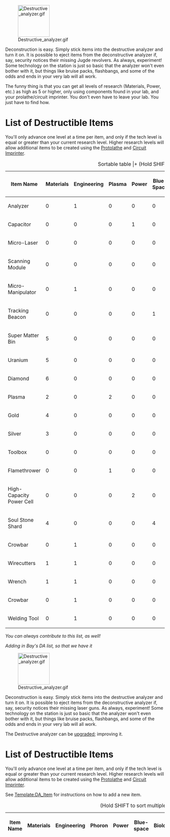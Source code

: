 

[[File:Destructive analyzer.gif|100px]]

Deconstruction is easy. Simply stick items into the destructive analyzer and turn it on. It is possible to eject items from the deconstructive analyzer if, say, security notices their missing Jugde revolvers. As always, experiment! Some technology on the station is just so basic that the analyzer won't even bother with it, but things like bruise packs, flashbangs, and some of the odds and ends in your very lab will all work.

The funny thing is that you can get all levels of research (Materials, Power, etc.) as high as 5 or higher, only using components found in your lab, and your prolathe/circuit imprinter. You don't even have to leave your lab. You just have to find how.


= List of Destructible Items =
You'll only advance one level at a time per item, and only if the tech level is equal or greater than your current research level. Higher research levels will allow additional items to be created using the [[Protolathe]] and [[Circuit Imprinter]].

{| class="wikitable sortable" border="1" style="margin: 1em auto 1em auto"
|+ Sortable table
|+ (Hold SHIFT to sort multiple rows)
|-
! scope="col" | Item Name
! scope="col" | Materials
! scope="col" | Engineering
! scope="col" | Plasma
! scope="col" | Power
! scope="col" | Blue-Space
! scope="col" | Biological
! scope="col" | Combat
! scope="col" | Electromagnetic
! scope="col" | Data Theory
! scope="col" | Illegal
|-
| Analyzer || 0 || 1 || 0 || 0 || 0 || 0 || 0 || 1 || 0 || 0
|-
| Capacitor || 0 || 0 || 0 || 1 || 0 || 0 || 0 || 0 || 0 || 0
|-
| Micro-Laser || 0 || 0 || 0 || 0 || 0 || 0 || 0 || 1 || 0 || 0
|-
| Scanning Module || 0 || 0 || 0 || 0 || 0 || 0 || 0 || 1 || 0 || 0
|-
| Micro-Manipulator || 0 || 1 || 0 || 0 || 0 || 0 || 0 || 0 || 1 || 0
|-
| Tracking Beacon || 0 || 0 || 0 || 0 || 1 || 0 || 0 || 0 || 0 || 0
|-
| Super Matter Bin || 5 || 0 || 0 || 0 || 0 || 0 || 0 || 0 || 0 || 0
|-
| Uranium || 5 || 0 || 0 || 0 || 0 || 0 || 0 || 0 || 0 || 0
|-
| Diamond || 6 || 0 || 0 || 0 || 0 || 0 || 0 || 0 || 0 || 0
|-
| Plasma || 2 || 0 || 2 || 0 || 0 || 0 || 0 || 0 || 0 || 0
|-
| Gold || 4 || 0 || 0 || 0 || 0 || 0 || 0 || 0 || 0 || 0
|-
| Silver || 3 || 0 || 0 || 0 || 0 || 0 || 0 || 0 || 0 || 0
|-
| Toolbox || 0 || 0 || 0 || 0 || 0 || 0 || 1 || 0 || 0 || 0
|-
| Flamethrower || 0 || 0 || 1 || 0 || 0 || 0 || 1 || 0 || 0 || 0
|-
| High-Capacity Power Cell || 0 || 0 || 0 || 2 || 0 || 0 || 0 || 0 || 0 || 0
|-
| Soul Stone Shard || 4 || 0 || 0 || 0 || 4 || 0 || 0 || 0 || 0 || 0
|-
| Crowbar || 0 || 1 || 0 || 0 || 0 || 0 || 0 || 0 || 0 || 0
|-
| Wirecutters || 1 || 1 || 0 || 0 || 0 || 0 || 0 || 0 || 0 || 0
|-
| Wrench || 1 || 1 || 0 || 0 || 0 || 0 || 0 || 0 || 0 || 0
|-
| Crowbar || 0 || 1 || 0 || 0 || 0 || 0 || 0 || 0 || 0 || 0
|-
| Welding Tool || 0 || 1 || 0 || 0 || 0 || 0 || 0 || 0 || 0 || 0
|}

''You can always contribute to this list, as well!''

''Adding in Bay's DA list, so that we have it''

{{toc_right}}

[[File:Destructive analyzer.gif|100px]]

Deconstruction is easy. Simply stick items into the destructive analyzer and turn it on. It is possible to eject items from the deconstructive analyzer if, say, security notices their missing laser guns. As always, experiment! Some technology on the station is just so basic that the analyzer won't even bother with it, but things like bruise packs, flashbangs, and some of the odds and ends in your very lab will all work.

The Destructive analyzer can be [[Research_Director#Upgrading_the_station|upgraded]]; improving it.

= List of Destructible Items =
You'll only advance one level at a time per item, and only if the tech level is equal or greater than your current research level. Higher research levels will allow additional items to be created using the [[Protolathe]] and [[Circuit Imprinter]].

See [[Template:DA_Item]] for instructions on how to add a new item.
{| class="wikitable sortable" border="1" style="margin: 1em auto 1em auto"
|+ (Hold SHIFT to sort multiple rows)
! Item Name !! Materials !! Engineering !! Phoron !! Power !! Blue-space !! Biological !! Combat !! Electro-magnetic !! Data Theory !! Illegal
{{DA Item | name=Soul Stone Shard| m=4 | e=0 | pl=0 | pow=0 | bs=4 | bio=0 | c=0 | em=0 | dt=0 | i=0}}
{{DA Item | name=Analyzer| m=0 | e=1 | pl=0 | pow=0 | bs=0 | bio=0 | c=0 | em=1 | dt=0 | i=0}}
{{DA Item | name='Antimov' core AI module | m=0 | e=0 | pl=0 | pow=0 | bs=0 | bio=0 | c=0 | em=0 | dt=4 | i=0}}
{{DA Item | name='Asimov' Core AI Module | m=4 | e=0 | pl=0 | pow=0 | bs=0 | bio=0 | c=0 | em=0 | dt=3 | i=0}}
{{DA Item | name='Corporate' Core AI Module | m=4 | e=0 | pl=0 | pow=0 | bs=0 | bio=0 | c=0 | em=0 | dt=3 | i=0}}
{{DA Item | name= 'Drone' core AI module| m=4 | e=0 | pl=0 | pow=0 | bs=0 | bio=0 | c=0 | em=0 | dt=3 | i=0}}
{{DA Item | name='Freeform' AI Module | m=4 | e=0 | pl=0 | pow=0 | bs=0 | bio=0 | c=0 | em=0 | dt=4 | i=0}}
{{DA Item | name='Freeform' Core AI Module| m=6 | e=0 | pl=0 | pow=0 | bs=0 | bio=0 | c=0 | em=0 | dt=3 | i=0}}
{{DA Item | name='NT Default' Core AI Module | m=4 | e=0 | pl=0 | pow=0 | bs=0 | bio=0 | c=0 | em=0 | dt=3 | i=0}}
{{DA Item | name='OneHuman' AI module| m=6 | e=0 | pl=0 | pow=0 | bs=0 | bio=0 | c=0 | em=0 | dt=3 | i=0}}
{{DA Item | name='OxygenIsToxicToHumans' AI Module | m=4 | e=0 | pl=0 | pow=0 | bs=0 | bio=2 | c=0 | em=0 | dt=3 | i=0}}
{{DA Item | name='P.A.L.A.D.I.N' core AI module | m=6 | e=0 | pl=0 | pow=0 | bs=0 | bio=0 | c=0 | em=0 | dt=3 | i=0}}
{{DA Item | name='Purge' AI module | m=6 | e=0 | pl=0 | pow=0 | bs=0 | bio=0 | c=0 | em=0 | dt=3 | i=0}}
{{DA Item | name='ProtectStation' AI Module | m=4 | e=0 | pl=0 | pow=0 | bs=0 | bio=0 | c=0 | em=0 | dt=3 | i=0}}
{{DA Item | name='PrototypeEngineOffline' AI Module | m=4 | e=0 | pl=0 | pow=0 | bs=0 | bio=0 | c=0 | em=0 | dt=3 | i=0}}
{{DA Item | name='Quarantine' AI Module | m=4 | e=0 | pl=0 | pow=0 | bs=0 | bio=2 | c=0 | em=0 | dt=3 | i=0}}
{{DA Item | name='Reset' AI Module | m=4 | e=0 | pl=0 | pow=0 | bs=0 | bio=0 | c=0 | em=0 | dt=3 | i=0}}
{{DA Item | name='Robocop' core AI module | m=0 | e=0 | pl=0 | pow=0 | bs=0 | bio=0 | c=0 | em=0 | dt=4 | i=0}}
{{DA Item | name='Safeguard' AI Module | m=4 | e=0 | pl=0 | pow=0 | bs=0 | bio=0 | c=0 | em=0 | dt=3 | i=0}}
{{DA Item | name='TeleporterOffline' AI Module | m=4 | e=0 | pl=0 | pow=0 | bs=0 | bio=0 | c=0 | em=0 | dt=3 | i=0}}
{{DA Item | name='T.Y.R.A.N.T.' core AI module | m=6 | e=0 | pl=0 | pow=0 | bs=0 | bio=0 | c=0 | em=0 | dt=3 | i=2}}
{{DA Item | name=Advanced Capacitor | m=0 | e=0 | pl=0 | pow=3 | bs=0 | bio=0 | c=0 | em=0 | dt=0 | i=0}}
{{DA Item | name=Advanced Energy Gun | m=5 | e=0 | pl=0 | pow=3 | bs=0 | bio=0 | c=3 | em=0 | dt=0 | i=0}}
{{DA Item | name=Advanced Laser Scalpel| m=1 | e=0 | pl=0 | pow=0 | bs=0 | bio=1 | c=0 | em=0 | dt=0 | i=0}}
{{DA Item | name=Advanced Matter Bin | m=3 | e=0 | pl=0 | pow=0 | bs=0 | bio=0 | c=0 | em=0 | dt=0 | i=0}}
{{DA Item | name=Advanced Scanning Module | m=0 | e=0 | pl=0 | pow=0 | bs=0 | bio=0 | c=0 | em=3 | dt=0 | i=0}}
{{DA Item | name=Advanced burn kit | m=0 | e=0 | pl=0 | pow=0 | bs=0 | bio=1 | c=0 | em=0 | dt=0 | i=0}}
{{DA Item | name=Advanced Mining Drill | m=2 | e=2 | pl=0 | pow=3 | bs=0 | bio=0 | c=0 | em=0 | dt=0 | i=0}}
{{DA Item | name=Advanced trauma kit| m=0 | e=0 | pl=0 | pow=0 | bs=0 | bio=1 | c=0 | em=0 | dt=0 | i=0}}
{{DA Item | name=Agent ID card | m=0 | e=0 | pl=0 | pow=0 | bs=0 | bio=0 | c=0 | em=0 | dt=0 | i=3}}
{{DA Item | name=Ammunition Box (9mm) | m=0 | e=0 | pl=0 | pow=0 | bs=0 | bio=0 | c=2 | em=0 | dt=0 | i=0}}
{{DA Item | name=Ammunition Box (.45) | m=0 | e=0 | pl=0 | pow=0 | bs=0 | bio=0 | c=0 | em=0 | dt=0 | i=0}}
{{DA Item | name=Analyzer | m=0 | e=1 | pl=0 | pow=0 | bs=0 | bio=0 | c=0 | em=1 | dt=0 | i=0}}
{{DA Item | name=Ansible Crystal | m=4 | e=0 | pl=0 | pow=0 | bs=2 | bio=0 | c=0 | em=4 | dt=0 | i=0}}
{{DA Item | name=Armor (Chameleon Suit) | m=0 | e=0 | pl=0 | pow=0 | bs=0 | bio=0 | c=0 | em=0 | dt=0 | i=3}}
{{DA Item | name=Armor Booster Module (Close Combat Weaponry) (Exosuit-mounted) | m=3 | e=0 | pl=0 | pow=0 | bs=0 | bio=0 | c=0 | em=0 | dt=0 | i=0}}
{{DA Item | name=Armor Booster Module (Ranged Weaponry) (Exosuit-mounted) | m=4 | e=0 | pl=0 | pow=0 | bs=0 | bio=0 | c=0 | em=0 | dt=0 | i=0}}
{{DA Item | name=Autopsy scanner | m=1 | e=0 | pl=0 | pow=0 | bs=0 | bio=1 | c=0 | em=0 | dt=0 | i=0}}
{{DA Item | name=Axe | m=0 | e=0 | pl=0 | pow=0 | bs=0 | bio=0 | c=3 | em=0 | dt=0 | i=0}}
{{DA Item | name=Backpack (Chameleon Backpack) | m=0 | e=0 | pl=0 | pow=0 | bs=0 | bio=0 | c=0 | em=0 | dt=0 | i=3}}
{{DA Item | name=Bag of holding | m=0 | e=0 | pl=0 | pow=0 | bs=4 | bio=0 | c=0 | em=0 | dt=0 | i=0}}
{{DA Item | name=Binary Encryption Key| m=0 | e=0 | pl=0 | pow=0 | bs=0 | bio=0 | c=0 | em=0 | dt=0 | i=3}}
{{DA Item | name=Biological demolecularisor | m=4 | e=0 | pl=0 | pow=3 | bs=0 | bio=0 | c=5 | em=0 | dt=0 | i=0}}
{{DA Item | name=Black gloves (Chameleon Gloves) | m=0 | e=0 | pl=0 | pow=0 | bs=0 | bio=0 | c=0 | em=0 | dt=0 | i=3}}
{{DA Item | name=Black Jumpsuit (Chameleon Jumpsuit) | m=0 | e=0 | pl=0 | pow=0 | bs=0 | bio=0 | c=0 | em=0 | dt=0 | i=3}}
{{DA Item | name=Black shoes (Chameleon Shoes)| m=0 | e=0 | pl=0 | pow=0 | bs=3 | bio=0 | c=0 | em=0 | dt=0 | i=3}}
{{DA Item | name=Blue-space tomato | m=0 | e=0 | pl=0 | pow=0 | bs=0 | bio=0 | c=0 | em=0 | dt=0 | i=0}}
{{DA Item | name=Brain | m=0 | e=0 | pl=0 | pow=0 | bs=0 | bio=3 | c=0 | em=0 | dt=0 | i=0}}
{{DA Item | name=Broken cryptographic sequencer | m=0 | e=0 | pl=0 | pow=0 | bs=0 | bio=0 | c=0 | em=2 | dt=0 | i=2}}
{{DA Item | name=Brown shoes (No-Slip Syndie Shoes) | m=0 | e=0 | pl=0 | pow=0 | bs=0 | bio=0 | c=0 | em=0 | dt=0 | i=3}}
{{DA Item | name=Bruise pack | m=0 | e=0 | pl=0 | pow=0 | bs=0 | bio=1 | c=0 | em=0 | dt=0 | i=0}}
{{DA Item | name=Butcher's Cleaver | m=1 | e=0 | pl=0 | pow=0 | bs=0 | bio=0 | c=0 | em=0 | dt=0 | i=0}}
{{DA Item | name=C-20r SMG | m=2 | e=0 | pl=0 | pow=0 | bs=0 | bio=0 | c=2 | em=0 | dt=0 | i=0}}
{{DA Item | name=Camera | m=0 | e=0 | pl=0 | pow=0 | bs=0 | bio=0 | c=0 | em=1 | dt=0 | i=0}}
{{DA Item | name=Capacitor | m=0 | e=0 | pl=0 | pow=1 | bs=0 | bio=0 | c=0 | em=0 | dt=0 | i=0}}
{{DA Item | name=Carbonaceous rock | m=1 | e=0 | pl=0 | pow=0 | bs=0 | bio=0 | c=0 | em=0 | dt=0 | i=0}}
{{DA Item | name=Cardboard | m=1 | e=0 | pl=0 | pow=0 | bs=0 | bio=0 | c=0 | em=0 | dt=0 | i=0}}
{{DA Item | name=Carp delivery grenade | m=3 | e=0 | pl=0 | pow=0 | bs=0 | bio=0 | c=0 | em=4 | dt=0 | i=4}}
{{DA Item | name=Cautery | m=1 | e=0 | pl=0 | pow=0 | bs=0 | bio=1 | c=0 | em=4 | dt=0 | i=0}}
{{DA Item | name=CH-LC 'Solaris' Laser Cannon (Exosuit Mounted)| m=3 | e=0 | pl=0 | pow=0 | bs=0 | bio=0 | c=3 | em=0 | dt=0 | i=0}}
{{DA Item | name=Chain of command | m=0 | e=0 | pl=0 | pow=0 | bs=0 | bio=0 | c=4 | em=0 | dt=0 | i=0}}
{{DA Item | name=Chameleon-projector | m=0 | e=0 | pl=0 | pow=0 | bs=0 | bio=0 | c=0 | em=4 | dt=0 | i=4}}
{{DA Item | name=Charged slime core | m=0 | e=0 | pl=0 | pow=2 | bs=0 | bio=4 | c=0 | em=0 | dt=0 | i=0}}
{{DA Item | name=Chem sprayer | m=3 | e=3 | pl=0 | pow=0 | bs=0 | bio=0 | c=3 | em=0 | dt=0 | i=0}}
{{DA Item | name=Circuit board (AI core) | m=0 | e=0 | pl=0 | pow=0 | bs=0 | bio=2 | c=0 | em=0 | dt=4 | i=0}}
{{DA Item | name=Circuit board (AI integrity Restorer) | m=0 | e=0 | pl=0 | pow=0 | bs=0 | bio=2 | c=0 | em=0 | dt=3 | i=0}}
{{DA Item | name=Circuit board (AI Upload) | m=0 | e=0 | pl=0 | pow=0 | bs=0 | bio=0 | c=0 | em=0 | dt=4 | i=0}}
{{DA Item | name=Circuit board (Arcade) | m=0 | e=0 | pl=0 | pow=0 | bs=0 | bio=0 | c=0 | em=0 | dt=1 | i=0}}
{{DA Item | name=Circuit board (Area Air Control) | m=0 | e=0 | pl=0 | pow=0 | bs=0 | bio=0 | c=0 | em=0 | dt=2 | i=0}}
{{DA Item | name=Circuit board (Atmospheric Alarm) | m=0 | e=2 | pl=0 | pow=0 | bs=0 | bio=0 | c=0 | em=0 | dt=2 | i=0}}
{{DA Item | name=Circuit board (Atmospherics Alert Console)| m=0 | e=0 | pl=0 | pow=0 | bs=0 | bio=0 | c=0 | em=0 | dt=2 | i=0}}
{{DA Item | name=Circuit board (Atmospherics Monitoring Console)| m=0 | e=0 | pl=0 | pow=0 | bs=0 | bio=0 | c=0 | em=0 | dt=2 | i=0}}
{{DA Item | name=Circuit board (Autolathe) | m=0 | e=2 | pl=0 | pow=0 | bs=0 | bio=0 | c=0 | em=0 | dt=2 | i=0}}
{{DA Item | name=Circuit Board(Cell rack PSU) | m=0 | e=2 | pl=0 | pow=3 | bs=0 | bio=0 | c=0 | em=0 | dt=0 | i=0}}
{{DA Item | name=Circuit board (BioGenerator )| m=0 | e=0 | pl=0 | pow=0 | bs=0 | bio=0 | c=0 | em=0 | dt=2 | i=0}}
{{DA Item | name=Circuit Board (Bubble shield generator) | m=0 | e=0 | pl=3 | pow=0 | bs=4 | bio=0 | c=0 | em=0 | dt=0 | i=0}}
{{DA Item | name=Circuit Board (Bus Mainframe) | m=0 | e=4 | pl=0 | pow=0 | bs=0 | bio=0 | c=0 | em=0 | dt=4 | i=0}}
{{DA Item | name=Circuit board (Security Camera Monitor) | m=0 | e=0 | pl=0 | pow=0 | bs=0 | bio=0 | c=0 | em=0 | dt=2 | i=0}}
{{DA Item | name=Circuit board (Secure Airlock Electronics)| m=0 | e=0 | pl=0 | pow=0 | bs=0 | bio=0 | c=0 | em=0 | dt=2 | i=0}}
{{DA Item | name=Circuit board (Circuit Imprinter) | m=0 | e=2 | pl=0 | pow=0 | bs=0 | bio=0 | c=0 | em=0 | dt=2 | i=0}}
{{DA Item | name=Circuit board (Clone Pod) | m=0 | e=0 | pl=0 | pow=0 | bs=0 | bio=3 | c=0 | em=0 | dt=3 | i=0}}
{{DA Item | name=Circuit board (Cloning Scanner) | m=0 | e=0 | pl=0 | pow=0 | bs=0 | bio=2 | c=0 | em=0 | dt=2 | i=0}}
{{DA Item | name=Circuit board (Cloning Control Console) | m=0 | e=0 | pl=0 | pow=0 | bs=0 | bio=3 | c=0 | em=0 | dt=3 | i=0}}
{{DA Item | name=Circuit board (Command And Communications Console) | m=0 | e=0 | pl=0 | pow=0 | bs=0 | bio=0 | c=0 | em=2 | dt=2 | i=0}}
{{DA Item | name=Circuit board (Crew monitoring computer) | m=0 | e=0 | pl=0 | pow=0 | bs=0 | bio=2 | c=0 | em=2 | dt=3 | i=0}}
{{DA Item | name=Circuit Board (Cryogenic Oversight Console) | m=0 | e=0 | pl=0 | pow=0 | bs=0 | bio=0 | c=0 | em=0 | dt=3 | i=0}}
{{DA Item | name=Circuit board (Cyborg Recharge Station)| m=0 | e=3 | pl=0 | pow=0 | bs=0 | bio=0 | c=0 | em=0 | dt=3 | i=0}}
{{DA Item | name=Circuit board (Cyborg Upload) | m=0 | e=0 | pl=0 | pow=0 | bs=0 | bio=0 | c=0 | em=0 | dt=4 | i=0}}
{{DA Item | name=Circuit board (Destructive Analyzer) | m=0 | e=2 | pl=0 | pow=0 | bs=0 | bio=0 | c=0 | em=2 | dt=2 | i=0}}
{{DA Item | name=Circuit board (Disposal) | m=0 | e=2 | pl=0 | pow=0 | bs=0 | bio=0 | c=0 | em=0 | dt=0 | i=0}}
{{DA Item | name=Circuit board (DNA Machine) | m=0 | e=0 | pl=0 | pow=0 | bs=0 | bio=2 | c=0 | em=0 | dt=2 | i=0}}
{{DA Item | name=Circuit board (Drone Control Console) | m=0 | e=0 | pl=0 | pow=0 | bs=0 | bio=0 | c=0 | em=0 | dt=3 | i=0}}
{{DA Item | name=Circuit board (Durand Central Control)| m=0 | e=0 | pl=0 | pow=0 | bs=0 | bio=0 | c=0 | em=0 | dt=4 | i=0}}
{{DA Item | name=Circuit board (Durand Peripherals Control)| m=0 | e=0 | pl=0 | pow=0 | bs=0 | bio=0 | c=0 | em=0 | dt=4 | i=0}}
{{DA Item | name=Circuit board (Durand Weapon Control and Targeting module) | m=0 | e=0 | pl=0 | pow=0 | bs=0 | bio=0 | c=4 | em=0 | dt=4 | i=0}}
{{DA Item | name=Circuit board (Employment Records Console)| m=0 | e=0 | pl=0 | pow=0 | bs=0 | bio=0 | c=0 | em=0 | dt=2 | i=0}}
{{DA Item | name=Circuit board (Engineering shuttle) | m=0 | e=0 | pl=0 | pow=0 | bs=0 | bio=0 | c=0 | em=0 | dt=2 | i=0}}
{{DA Item | name=Circuit board (Exosuit Control Console )| m=0 | e=0 | pl=0 | pow=0 | bs=0 | bio=0 | c=0 | em=0 | dt=2 | i=0}}
{{DA Item | name=Circuit board (Exosuit Fabricator) | m=0 | e=3 | pl=0 | pow=0 | bs=0 | bio=0 | c=0 | em=0 | dt=3 | i=0}}
{{DA Item | name=Circuit Board (Fauna Reconstitution Console) | m=6 | e=0 | pl=0 | pow=0 | bs=0 | bio=4 | c=0 | em=0 | dt=2 | i=0}}
{{DA Item | name=Circuit board (Fire Alarm) | m=0 | e=2 | pl=0 | pow=0 | bs=0 | bio=0 | c=0 | em=0 | dt=0 | i=0}}
{{DA Item | name=Circuit board (Flora Reconstitution Console) | m=6 | e=0 | pl=0 | pow=0 | bs=0 | bio=4 | c=0 | em=0 | dt=2 | i=0}}
{{DA Item | name=Circuit Board (Gas Cooling System) | m=0 | e=2 | pl=0 | pow=0 | bs=0 | bio=0 | c=0 | em=2 | dt=0 | i=0}}
{{DA Item | name=Circuit Board (Gas Heating System) | m=0 | e=1 | pl=0 | pow=2 | bs=0 | bio=0 | c=0 | em=0 | dt=0 | i=0}}
{{DA Item | name=Circuit board (Gygax Central Control)| m=0 | e=0 | pl=0 | pow=0 | bs=0 | bio=0 | c=0 | em=0 | dt=4 | i=0}}
{{DA Item | name=Circuit board (Gygax Peripherals control)| m=0 | e=0 | pl=0 | pow=0 | bs=0 | bio=0 | c=0 | em=0 | dt=4 | i=0}}
{{DA Item | name=Circuit board (Gygax Weapon Control and Targeting module) | m=0 | e=0 | pl=0 | pow=0 | bs=0 | bio=0 | c=4 | em=0 | dt=4 | i=0}}
{{DA Item | name=Circuit board (Holodeck Control) | m=0 | e=0 | pl=0 | pow=0 | bs=0 | bio=0 | c=0 | em=0 | dt=4 | i=0}}
{{DA Item | name=Circuit board (H.O.N.K central control )| m=0 | e=0 | pl=0 | pow=0 | bs=0 | bio=0 | c=0 | em=0 | dt=4 | i=0}}
{{DA Item | name=Circuit board (H.O.N.K peripherals control )| m=0 | e=0 | pl=0 | pow=0 | bs=0 | bio=0 | c=0 | em=0 | dt=4 | i=0}}
{{DA Item | name=Circuit Board (Hub Mainframe) | m=0 | e=4 | pl=0 | pow=0 | bs=0 | bio=0 | c=0 | em=0 | dt=4 | i=0}}
{{DA Item | name=Circuit board (Hull shield generator) | m=0 | e=0 | pl=3 | pow=0 | bs=4 | bio=0 | c=0 | em=0 | dt=0 | i=0}}
{{DA Item | name=Circuit board (ID Card Modification Console| m=0 | e=0 | pl=0 | pow=0 | bs=0 | bio=0 | c=0 | em=0 | dt=2 | i=0}}
{{DA Item | name=Circuit board (Light Switch) | m=0 | e=2 | pl=0 | pow=0 | bs=0 | bio=0 | c=0 | em=0 | dt=0 | i=0}}
{{DA Item | name=Circuit board (Mech Bay Power Control Console) | m=0 | e=0 | pl=0 | pow=3 | bs=0 | bio=0 | c=0 | em=0 | dt=2 | i=0}}
{{DA Item | name=Circuit board (Medical Records Console)| m=0 | e=0 | pl=0 | pow=0 | bs=0 | bio=0 | c=0 | em=0 | dt=2 | i=0}}
{{DA Item | name=Circuit board (Messaging Monitor Console) | m=0 | e=0 | pl=0 | pow=0 | bs=0 | bio=0 | c=0 | em=0 | dt=3 | i=0}}
{{DA Item | name=Circuit board (Mining shuttle) | m=0 | e=0 | pl=0 | pow=0 | bs=0 | bio=0 | c=0 | em=0 | dt=2 | i=0}}
{{DA Item | name=Circuit board (Odysseus Central Control)| m=0 | e=0 | pl=0 | pow=0 | bs=0 | bio=0 | c=0 | em=0 | dt=3 | i=0}}
{{DA Item | name=Circuit board (Odysseus Peripherals Control)| m=0 | e=0 | pl=0 | pow=0 | bs=0 | bio=0 | c=0 | em=0 | dt=3 | i=0}}
{{DA Item | name=Circuit Board (MRSPACMAN-type Generator) | m=0 | e=5 | pl=0 | pow=5 | bs=0 | bio=0 | c=0 | em=0 | dt=3 | i=0}}
{{DA Item | name=Circuit board (Patient Monitoring Computer) | m=0 | e=0 | pl=0 | pow=0 | bs=0 | bio=2 | c=0 | em=0 | dt=2 | i=0}}
{{DA Item | name=Circuit Board (PACMAN-type Generator) | m=0 | e=3 | pl=3 | pow=3 | bs=0 | bio=0 | c=0 | em=0 | dt=3 | i=0}}
{{DA Item | name=Circuit Board (PACMANII-type Generator) | m=0 | e=3 | pl=3 | pow=4 | bs=0 | bio=0 | c=0 | em=0 | dt=3 | i=0}}
{{DA Item | name=Circuit board (PanD.E.M.I.C. 2200) | m=0 | e=0 | pl=0 | pow=0 | bs=0 | bio=2 | c=0 | em=0 | dt=2 | i=0}}
{{DA Item | name=Circuit board (Power Monitoring Console)| m=0 | e=0 | pl=0 | pow=0 | bs=0 | bio=0 | c=0 | em=0 | dt=2 | i=0}}
{{DA Item | name=Circuit board (Prison Shuttle) | m=0 | e=0 | pl=0 | pow=0 | bs=0 | bio=0 | c=0 | em=0 | dt=3 | i=0}}
{{DA Item | name=Circuit board (Prisoner Management Console )| m=0 | e=0 | pl=0 | pow=0 | bs=0 | bio=0 | c=0 | em=0 | dt=2 | i=0}}
{{DA Item | name=Circuit Board (Processor Unit) | m=0 | e=4 | pl=0 | pow=0 | bs=0 | bio=0 | c=0 | em=0 | dt=4 | i=0}}
{{DA Item | name=Circuit board (Protolathe) | m=0 | e=2 | pl=0 | pow=0 | bs=0 | bio=0 | c=0 | em=0 | dt=2 | i=0}}
{{DA Item | name=Circuit board (R&D Control Console)| m=0 | e=0 | pl=0 | pow=0 | bs=0 | bio=0 | c=0 | em=0 | dt=2 | i=0}}
{{DA Item | name=Circuit Board (R&D Server) | m=0 | e=0 | pl=0 | pow=0 | bs=0 | bio=0 | c=0 | em=0 | dt=3 | i=0}}
{{DA Item | name=Circuit board (R&D server Control Console)| m=0 | e=0 | pl=0 | pow=0 | bs=0 | bio=0 | c=0 | em=0 | dt=2 | i=0}}
{{DA Item | name=Circuit board (RCON Remote  Control Console)| m=0 | e=3 | pl=0 | pow=0 | bs=0 | bio=0 | c=0 | em=0 | dt=4 | i=0}}
{{DA Item | name=Circuit Board (Relay Mainframe) | m=0 | e=4 | pl=0 | pow=0 | bs=3 | bio=0 | c=0 | em=0 | dt=3 | i=0}}
{{DA Item | name=Circuit board (Research Shuttle) | m=0 | e=0 | pl=0 | pow=0 | bs=0 | bio=0 | c=0 | em=0 | dt=2 | i=0}}
{{DA Item | name=Circuit board (Ripley Central Control )| m=0 | e=0 | pl=0 | pow=0 | bs=0 | bio=0 | c=0 | em=0 | dt=3 | i=0}}
{{DA Item | name=Circuit board (Ripley Peripherals )| m=0 | e=0 | pl=0 | pow=0 | bs=0 | bio=0 | c=0 | em=0 | dt=3 | i=0}}
{{DA Item | name=Circuit board (Robotics Control Console) | m=0 | e=0 | pl=0 | pow=0 | bs=0 | bio=0 | c=0 | em=0 | dt=3 | i=0}}
{{DA Item | name=Circuit board (RUST core controller) | m=0 | e=4 | pl=0 | pow=0 | bs=0 | bio=0 | c=0 | em=0 | dt=4 | i=0}}
{{DA Item | name=Circuit board (RUST fuel controller) | m=0 | e=4 | pl=0 | pow=0 | bs=0 | bio=0 | c=0 | em=0 | dt=4 | i=0}}
{{DA Item | name=Circuit board (Security Records Console)| m=0 | e=0 | pl=0 | pow=0 | bs=0 | bio=0 | c=0 | em=0 | dt=2 | i=0}}
{{DA Item | name=Circuit board (Shield capacitor) | m=0 | e=0 | pl=0 | pow=0 | bs=0 | bio=0 | c=0 | em=0 | dt=0 | i=0}}
{{DA Item | name=Circuit Board (SMES Cell) | m=0 | e=4 | pl=0 | pow=6 | bs=0 | bio=0 | c=0 | em=0 | dt=0 | i=0}}
{{DA Item | name=Circuit board (Solar Control) | m=0 | e=0 | pl=0 | pow=2 | bs=0 | bio=0 | c=0 | em=0 | dt=2 | i=0}}
{{DA Item | name=Circuit board (Status Display) | m=0 | e=2 | pl=0 | pow=0 | bs=0 | bio=0 | c=0 | em=0 | dt=2 | i=0}}
{{DA Item | name=Circuit Board (Subspace Broadcaster) | m=0 | e=4 | pl=0 | pow=0 | bs=2 | bio=0 | c=0 | em=0 | dt=4 | i=0}}
{{DA Item | name=Circuit Board (Subspace Receiver) | m=0 | e=3 | pl=0 | pow=0 | bs=2 | bio=0 | c=0 | em=0 | dt=4 | i=0}}
{{DA Item | name=Circuit Board (SUPERPACMAN-type Generator) | m=0 | e=4 | pl=0 | pow=4 | bs=0 | bio=0 | c=0 | em=0 | dt=3 | i=0}}
{{DA Item | name=Circuit board (Supply ordering console) | m=0 | e=0 | pl=0 | pow=0 | bs=0 | bio=0 | c=0 | em=0 | dt=2 | i=0}}
{{DA Item | name=Circuit board (Supply Controlconsole) | m=0 | e=0 | pl=0 | pow=0 | bs=0 | bio=0 | c=0 | em=0 | dt=3 | i=0}}
{{DA Item | name=Circuit board (Telecommunications Monitor Console) | m=0 | e=0 | pl=0 | pow=0 | bs=0 | bio=0 | c=0 | em=0 | dt=3 | i=0}}
{{DA Item | name=Circuit Board (Telecommunications Server Mainframe) | m=0 | e=4 | pl=0 | pow=0 | bs=0 | bio=0 | c=0 | em=0 | dt=4 | i=0}}
{{DA Item | name=Circuit board (Telecommunications Server Monitoring Console) | m=0 | e=0 | pl=0 | pow=0 | bs=0 | bio=0 | c=0 | em=0 | dt=3 | i=0}}
{{DA Item | name=Circuit board (Telecommunications Traffic Control) | m=0 | e=0 | pl=0 | pow=0 | bs=0 | bio=0 | c=0 | em=0 | dt=3 | i=0}}
{{DA Item | name=Circuit board (Teleporter) | m=0 | e=0 | pl=0 | pow=0 | bs=2 | bio=0 | c=0 | em=0 | dt=2 | i=0}}
{{DA Item | name=Circuit board (Teleporter Console) | m=0 | e=0 | pl=0 | pow=0 | bs=2 | bio=0 | c=0 | em=0 | dt=2 | i=0}}
{{DA Item | name=Circular saw | m=1 | e=0 | pl=0 | pow=0 | bs=0 | bio=1 | c=0 | em=0 | dt=0 | i=0}}
{{DA Item | name=Classic emp grenade | m=2 | e=0 | pl=0 | pow=0 | bs=0 | bio=0 | c=0 | em=3 | dt=0 | i=4}}
{{DA Item | name=Cloaking device | m=0 | e=0 | pl=0 | pow=0 | bs=0 | bio=0 | c=0 | em=3 | dt=0 | i=0}}
{{DA Item | name=Cloth | m=2 | e=0 | pl=0 | pow=0 | bs=0 | bio=0 | c=0 | em=0 | dt=0 | i=0}}
{{DA Item | name=Combat shotgun | m=1 | e=0 | pl=0 | pow=0 | bs=0 | bio=0 | c=3 | em=0 | dt=0 | i=0}}
{{DA Item | name=Compressed Matter Cartridge | m=2 | e=0 | pl=0 | pow=0 | bs=0 | bio=0 | c=0 | em=0 | dt=0 | i=0}}
{{DA Item | name=Console Screen | m=1 | e=0 | pl=0 | pow=0 | bs=0 | bio=0 | c=0 | em=0 | dt=0 | i=0}}
{{DA Item | name=Crowbar | m=0 | e=1 | pl=0 | pow=0 | bs=0 | bio=0 | c=0 | em=0 | dt=0 | i=0}}
{{DA Item | name=Cryptographic sequencer | m=0 | e=0 | pl=0 | pow=0 | bs=0 | bio=0 | c=0 | em=2 | dt=0 | i=3}}
{{DA Item | name=Cyborg analyzer | m=0 | e=2 | pl=0 | pow=0 | bs=0 | bio=1 | c=0 | em=2 | dt=0 | i=0}}
{{DA Item | name=Cypherkey | m=0 | e=0 | pl=0 | pow=0 | bs=0 | bio=0 | c=0 | em=0 | dt=0 | i=0}}
{{DA Item | name=Dart cartridge | m=2 | e=0 | pl=0 | pow=0 | bs=0 | bio=0 | c=0 | em=0 | dt=0 | i=0}}
{{DA Item | name=Deathnettle | m=0 | e=0 | pl=0 | pow=0 | bs=0 | bio=0 | c=3 | em=0 | dt=0 | i=0}}
{{DA Item | name=Debugger | m=0 | e=1 | pl=0 | pow=0 | bs=0 | bio=0 | c=0 | em=1 | dt=0 | i=0}}
{{DA Item | name=Desert eagle (Chameleon Gun) | m=2 | e=0 | pl=0 | pow=0 | bs=0 | bio=0 | c=2 | em=0 | dt=0 | i=8}}
{{DA Item | name=Delivery grenade | m=3 | e=0 | pl=0 | pow=0 | bs=0 | bio=0 | c=0 | em=4 | dt=0 | i=0}}
{{DA Item | name=Diamond Drill (Exosuit Equipment) | m=4 | e=3 | pl=0 | pow=0 | bs=0 | bio=0 | c=0 | em=0 | dt=0 | i=0}}
{{DA Item | name=Diamond Mining Drill | m=6 | e=5 | pl=0 | pow=4 | bs=0 | bio=0 | c=0 | em=0 | dt=0 | i=0}}
{{DA Item | name=Diamond ore | m=6 | e=0 | pl=0 | pow=0 | bs=0 | bio=0 | c=0 | em=0 | dt=0 | i=0}}
{{DA Item | name=Diamond Pickaxe | m=6 | e=4 | pl=0 | pow=0 | bs=0 | bio=0 | c=0 | em=0 | dt=0 | i=0}}
{{DA Item | name=Diamond | m=6 | e=0 | pl=0 | pow=0 | bs=0 | bio=0 | c=0 | em=0 | dt=0 | i=0}}
{{DA Item | name=Double-barreled shotgun | m=1 | e=0 | pl=0 | pow=0 | bs=0 | bio=0 | c=3 | em=0 | dt=0 | i=0}}
{{DA Item | name=Double-bladed energy sword | m=0 | e=0 | pl=0 | pow=0 | bs=0 | bio=0 | c=0 | em=0 | dt=0 | i=0}}
{{DA Item | name=Durand Arms/Legs | m=3 | e=3 | pl=0 | pow=0 | bs=0 | bio=0 | c=0 | em=0 | dt=2 | i=0}}
{{DA Item | name=Durand Armour Plates | m=5 | e=5 | pl=0 | pow=0 | bs=0 | bio=0 | c=4 | em=0 | dt=0 | i=0}}
{{DA Item | name=Durand Head | m=3 | e=3 | pl=0 | pow=0 | bs=0 | bio=0 | c=0 | em=3 | dt=2 | i=0}}
{{DA Item | name=Durand Torso | m=3 | e=3 | pl=0 | pow=0 | bs=0 | bio=3 | c=0 | em=0 | dt=2 | i=0}}
{{DA Item | name=Emp grenade | m=2 | e=0 | pl=0 | pow=0 | bs=0 | bio=0 | c=0 | em=3 | dt=0 | i=0}}
{{DA Item | name=Energy axe | m=0 | e=0 | pl=0 | pow=0 | bs=0 | bio=0 | c=3 | em=0 | dt=0 | i=0}}
{{DA Item | name=Energy combat shield | m=4 | e=0 | pl=0 | pow=0 | bs=0 | bio=0 | c=0 | em=3 | dt=0 | i=4}}
{{DA Item | name=Energy gun | m=0 | e=0 | pl=0 | pow=0 | bs=0 | bio=0 | c=3 | em=2 | dt=0 | i=0}}
{{DA Item | name=Energy Relay(Exosuit Mounted) | m=0 | e=0 | pl=0 | pow=0 | bs=0 | bio=0 | c=0 | em=4 | dt=0 | i=2}}
{{DA Item | name=Energy sword | m=0 | e=0 | pl=0 | pow=0 | bs=0 | bio=0 | c=0 | em=3 | dt=0 | i=4}}
{{DA Item | name=Enriched uranium | m=5 | e=0 | pl=0 | pow=0 | bs=0 | bio=0 | c=0 | em=0 | dt=0 | i=0}}
{{DA Item | name=ExoNuclear Reactor (Exosuit-mounted) | m=0 | e=3 | pl=0 | pow=3 | bs=0 | bio=0 | c=0 | em=0 | dt=0 | i=0}}
{{DA Item | name=Exosuit tracking beacon | m=0 | e=0 | pl=0 | pow=0 | bs=0 | bio=0 | c=0 | em=2 | dt=2 | i=0}}
{{DA Item | name=Experimental Welding Tool | m=0 | e=4 | pl=3 | pow=0 | bs=0 | bio=0 | c=0 | em=0 | dt=0 | i=0}}
{{DA Item | name=eZ-13 mk2 Heavy pulse rifle (Exosuit-mounted)| m=3 | e=0 | pl=0 | pow=4 | bs=0 | bio=0 | c=6 | em=0 | dt=0 | i=0}}
{{DA Item | name=FixOVein | m=1 | e=0 | pl=0 | pow=0 | bs=0 | bio=3 | c=0 | em=0 | dt=0 | i=0}}
{{DA Item | name=Flamethrower | m=0 | e=0 | pl=1 | pow=0 | bs=0 | bio=0 | c=1 | em=0 | dt=0 | i=0}}
{{DA Item | name=Flash | m=0 | e=0 | pl=0 | pow=0 | bs=0 | bio=0 | c=1 | em=2 | dt=0 | i=0}}
{{DA Item | name=Flashbang | m=2 | e=0 | pl=0 | pow=0 | bs=0 | bio=0 | c=1 | em=0 | dt=0 | i=0}}
{{DA Item | name=Floral Somatoray | m=2 | e=0 | pl=0 | pow=3 | bs=0 | bio=3 | c=0 | em=0 | dt=0 | i=0}}
{{DA Item | name=Fork / Knife / Spoon | m=1 | e=0 | pl=0 | pow=0 | bs=0 | bio=0 | c=0 | em=0 | dt=0 | i=0}}
{{DA Item | name=Gas mask (Chameleon Mask) | m=0 | e=0 | pl=0 | pow=0 | bs=0 | bio=0 | c=0 | em=0 | dt=0 | i=3}}
{{DA Item | name=Gas mask (Voice Changer)| m=0 | e=0 | pl=0 | pow=0 | bs=0 | bio=0 | c=0 | em=0 | dt=0 | i=4}}
{{DA Item | name=Glass | m=1 | e=0 | pl=0 | pow=0 | bs=0 | bio=0 | c=0 | em=0 | dt=0 | i=0}}
{{DA Item | name=Gold | m=4 | e=0 | pl=0 | pow=0 | bs=0 | bio=0 | c=0 | em=0 | dt=0 | i=0}}
{{DA Item | name=Golden Pickaxe | m=4 | e=0 | pl=0 | pow=0 | bs=0 | bio=0 | c=0 | em=0 | dt=0 | i=0}}
{{DA Item | name=Grass tile | m=0 | e=0 | pl=0 | pow=0 | bs=0 | bio=1 | c=0 | em=0 | dt=0 | i=0}}
{{DA Item | name=Gravitational Catapult (Exosuit-mounted)| m=0 | e=0 | pl=0 | pow=0 | bs=2 | bio=0 | c=0 | em=3 | dt=0 | i=0}}
{{DA Item | name=Grey cap (Chameleon Hat) | m=0 | e=0 | pl=0 | pow=0 | bs=0 | bio=0 | c=0 | em=0 | dt=0 | i=3}}
{{DA Item | name=Gygax Arms/Legs | m=2 | e=3 | pl=0 | pow=0 | bs=0 | bio=0 | c=0 | em=0 | dt=2 | i=0}}
{{DA Item | name=Gygax Armour Plates | m=6 | e=5 | pl=0 | pow=0 | bs=0 | bio=0 | c=4 | em=0 | dt=0 | i=0}}
{{DA Item | name=Gygax Head | m=2 | e=3 | pl=0 | pow=0 | bs=0 | bio=0 | c=0 | em=3 | dt=2 | i=0}}
{{DA Item | name=Gygax Torso | m=2 | e=3 | pl=0 | pow=0 | bs=0 | bio=3 | c=0 | em=0 | dt=2 | i=0}}
{{DA Item | name=Gyrojet pistal | m=0 | e=0 | pl=0 | pow=0 | bs=0 | bio=0 | c=3 | em=0 | dt=0 | i=0}}
{{DA Item | name=Hacked AI module | m=6 | e=0 | pl=0 | pow=0 | bs=0 | bio=0 | c=0 | em=0 | dt=3 | i=7}}
{{DA Item | name=Hand tele | m=0 | e=0 | pl=0 | pow=0 | bs=3 | bio=0 | c=0 | em=1 | dt=0 | i=0}}
{{DA Item | name=Hatchet | m=2 | e=0 | pl=0 | pow=0 | bs=0 | bio=0 | c=1 | em=0 | dt=0 | i=0}}
{{DA Item | name=Handcuffs | m=1 | e=0 | pl=0 | pow=0 | bs=0 | bio=0 | c=0 | em=0 | dt=0 | i=0}}
{{DA Item | name=Health Analyzer | m=0 | e=0 | pl=0 | pow=0 | bs=0 | bio=1 | c=0 | em=1 | dt=0 | i=0}}
{{DA Item | name=Heavy-duty power cell | m=0 | e=0 | pl=0 | pow=2 | bs=0 | bio=0 | c=0 | em=0 | dt=0 | i=0}}
{{DA Item | name=Hematite | m=1 | e=0 | pl=0 | pow=0 | bs=0 | bio=0 | c=0 | em=0 | dt=0 | i=0}}
{{DA Item | name=Hemostat | m=1 | e=0 | pl=0 | pow=0 | bs=0 | bio=1 | c=0 | em=0 | dt=0 | i=0}}
{{DA Item | name=High-capacity power cell (15,000) | m=0 | e=0 | pl=0 | pow=2 | bs=0 | bio=0 | c=0 | em=0 | dt=0 | i=0}}
{{DA Item | name=High-Power Micro-laser | m=0 | e=0 | pl=0 | pow=0 | bs=0 | bio=0 | c=0 | em=3 | dt=0 | i=0}}
{{DA Item | name=HUD | m=0 | e=0 | pl=0 | pow=0 | bs=0 | bio=2 | c=0 | em=3 | dt=0 | i=0}}
{{DA Item | name=Hyperwave filter | m=0 | e=0 | pl=0 | pow=0 | bs=0 | bio=0 | c=0 | em=2 | dt=4 | i=0}}
{{DA Item | name=Igniter | m=0 | e=0 | pl=0 | pow=0 | bs=0 | bio=0 | c=0 | em=1 | dt=0 | i=0}}
{{DA Item | name=Improved Laser Scalepl| m=1 | e=0 | pl=0 | pow=0 | bs=0 | bio=1 | c=0 | em=0 | dt=0 | i=0}}
{{DA Item | name=Impure silicates | m=1 | e=0 | pl=0 | pow=0 | bs=0 | bio=0 | c=0 | em=0 | dt=0 | i=0}}
{{DA Item | name=Infrared emitter | m=0 | e=0 | pl=0 | pow=0 | bs=0 | bio=0 | c=0 | em=2 | dt=0 | i=0}}
{{DA Item | name=Infrared Sensor | m=0 | e=0 | pl=0 | pow=0 | bs=0 | bio=0 | c=0 | em=2 | dt=0 | i=0}}
{{DA Item | name=Industrial welding tool | m=0 | e=2 | pl=0 | pow=0 | bs=0 | bio=0 | c=0 | em=0 | dt=0 | i=0}}
{{DA Item | name=InteliCard | m=4 | e=0 | pl=0 | pow=0 | bs=0 | bio=0 | c=0 | em=0 | dt=4 | i=0}}
{{DA Item | name=Internal circuitry (RUST fuel compressor) | m=6 | e=0 | pl=4 | pow=0 | bs=0 | bio=0 | c=0 | em=0 | dt=0 | i=0}}
{{DA Item | name=Internal circuitry (RUST fuel port) | m=5 | e=4 | pl=0 | pow=0 | bs=0 | bio=0 | c=0 | em=0 | dt=0 | i=0}}
{{DA Item | name=Internal circuitry (RUST fuel injector) | m=6 | e=4 | pl=4 | pow=3 | bs=0 | bio=0 | c=0 | em=0 | dt=0 | i=0}}
{{DA Item | name=Internal circuitry (RUST tokamak core) | m=0 | e=0 | pl=4 | pow=6 | bs=3 | bio=0 | c=0 | em=5 | dt=0 | i=0}}
{{DA Item | name=Ion rifle | m=0 | e=0 | pl=0 | pow=0 | bs=0 | bio=0 | c=2 | em=4 | dt=0 | i=0}}
{{DA Item | name=Iron ore | m=1 | e=0 | pl=0 | pow=0 | bs=0 | bio=0 | c=0 | em=0 | dt=0 | i=0}}
{{DA Item | name=Iron | m=1 | e=0 | pl=0 | pow=0 | bs=0 | bio=0 | c=0 | em=0 | dt=0 | i=0}}
{{DA Item | name=Kitchen knife | m=1 | e=0 | pl=0 | pow=0 | bs=0 | bio=0 | c=0 | em=0 | dt=0 | i=0}}
{{DA Item | name=L6 SAW | m=1 | e=0 | pl=0 | pow=0 | bs=0 | bio=0 | c=5 | em=0 | dt=0 | i=2}}
{{DA Item | name=L. W. A. P. Sniper Rifle | m=5 | e=0 | pl=0 | pow=4 | bs=0 | bio=0 | c=6 | em=0 | dt=0 | i=0}}
{{DA Item | name=Large Chem Grenade | m=3 | e=0 | pl=0 | pow=0 | bs=0 | bio=0 | c=3 | em=0 | dt=0 | i=0}}
{{DA Item | name=Laser Cannon | m=3 | e=0 | pl=0 | pow=3 | bs=0 | bio=0 | c=4 | em=0 | dt=0 | i=0}}
{{DA Item | name=Laser carbine | m=0 | e=0 | pl=0 | pow=0 | bs=0 | bio=0 | c=3 | em=2 | dt=0 | i=0}}
{{DA Item | name=Laser-scalpel | m=1 | e=0 | pl=0 | pow=0 | bs=0 | bio=1 | c=0 | em=0 | dt=0 | i=0}}
{{DA Item | name=Laser tag gun | m=0 | e=0 | pl=0 | pow=0 | bs=0 | bio=0 | c=1 | em=2 | dt=0 | i=0}}
{{DA Item | name=Leather | m=2 | e=0 | pl=0 | pow=0 | bs=0 | bio=0 | c=0 | em=0 | dt=0 | i=0}}
{{DA Item | name=Light replacer | m=2 | e=0 | pl=0 | pow=0 | bs=0 | bio=0 | c=0 | em=3 | dt=0 | i=0}}
{{DA Item | name=Locator | m=0 | e=0 | pl=0 | pow=0 | bs=0 | bio=0 | c=0 | em=1 | dt=0 | i=0}}
{{DA Item | name=Magazine (12mm) | m=0 | e=0 | pl=0 | pow=0 | bs=0 | bio=0 | c=2 | em=0 | dt=0 | i=0}}
{{DA Item | name=Magazine (.50) | m=0 | e=0 | pl=0 | pow=0 | bs=0 | bio=0 | c=2 | em=0 | dt=0 | i=0}}
{{DA Item | name=Magazine (9mm) | m=0 | e=0 | pl=0 | pow=0 | bs=0 | bio=0 | c=2 | em=0 | dt=0 | i=0}}
{{DA Item | name=Magazine (a762) | m=0 | e=0 | pl=0 | pow=0 | bs=0 | bio=0 | c=2 | em=0 | dt=0 | i=0}}
{{DA Item | name=Manhack delivery grenade | m=3 | e=0 | pl=0 | pow=0 | bs=0 | bio=0 | c=0 | em=4 | dt=0 | i=4}}
{{DA Item | name=Man-machine interface | m=0 | e=0 | pl=0 | pow=0 | bs=0 | bio=3 | c=0 | em=0 | dt=0 | i=0}}
{{DA Item | name=Match | m=1 | e=0 | pl=0 | pow=0 | bs=0 | bio=0 | c=0 | em=0 | dt=0 | i=0}}
{{DA Item | name=Mateba | m=2 | e=0 | pl=0 | pow=0 | bs=0 | bio=0 | c=2 | em=0 | dt=0 | i=0}}
{{DA Item | name=Matter Bin | m=1 | e=0 | pl=0 | pow=0 | bs=0 | bio=0 | c=0 | em=0 | dt=0 | i=0}}
{{DA Item | name=Metal | m=1 | e=0 | pl=0 | pow=0 | bs=0 | bio=0 | c=0 | em=0 | dt=0 | i=0}}
{{DA Item | name=Metallic hydrogen | m=6 | e=0 | pl=0 | pow=5 | bs=0 | bio=0 | c=0 | em=5 | dt=0 | i=0}}
{{DA Item | name=Micro-laser | m=0 | e=0 | pl=0 | pow=0 | bs=0 | bio=0 | c=0 | em=1 | dt=0 | i=0}}
{{DA Item | name=Micro-Manipulator | m=1 | e=0 | pl=0 | pow=0 | bs=0 | bio=0 | c=0 | em=0 | dt=1 | i=0}}
{{DA Item | name=Mind batterer | m=0 | e=0 | pl=0 | pow=0 | bs=0 | bio=0 | c=3 | em=3 | dt=0 | i=3}}
{{DA Item | name=Mini energy-crossbow | m=0 | e=0 | pl=0 | pow=0 | bs=0 | bio=0 | c=2 | em=2 | dt=0 | i=5}}
{{DA Item | name=Mini-Uzi | m=2 | e=0 | pl=0 | pow=0 | bs=0 | bio=0 | c=5 | em=0 | dt=0 | i=0}}
{{DA Item | name=MkIV Ion Heavy Cannon (Exosuit Mounted)| m=3 | e=0 | pl=0 | pow=0 | bs=0 | bio=0 | c=3 | em=0 | dt=0 | i=0}}
{{DA Item | name=Mounted RCD | m=4 | e=0 | pl=0 | pow=4 | bs=3 | bio=0 | c=0 | em=4 | dt=0 | i=0}}
{{DA Item | name=Mounted Sleeper | m=0 | e=0 | pl=0 | pow=0 | bs=0 | bio=3 | c=0 | em=0 | dt=2 | i=0}}
{{DA Item | name=Mousetrap | m=0 | e=0 | pl=0 | pow=0 | bs=0 | bio=0 | c=1 | em=0 | dt=0 | i=0}}
{{DA Item | name=Multitool | m=0 | e=1 | pl=0 | pow=0 | bs=0 | bio=0 | c=0 | em=1 | dt=0 | i=0}}
{{DA Item | name=Nano-Manipulator | m=3 | e=0 | pl=0 | pow=0 | bs=0 | bio=0 | c=0 | em=0 | dt=0 | i=0}}
{{DA Item | name=Nanopaste | m=4 | e=3 | pl=0 | pow=0 | bs=0 | bio=0 | c=0 | em=0 | dt=0 | i=0}}
{{DA Item | name=Native gold ore | m=3 | e=0 | pl=0 | pow=0 | bs=0 | bio=0 | c=0 | em=0 | dt=0 | i=0}}
{{DA Item | name=Native silver ore | m=3 | e=0 | pl=0 | pow=0 | bs=0 | bio=0 | c=0 | em=0 | dt=0 | i=0}}
{{DA Item | name=Nettle | m=0 | e=0 | pl=0 | pow=0 | bs=0 | bio=0 | c=1 | em=0 | dt=0 | i=0}}
{{DA Item | name=Neural Lace | m=4 | e=0 | pl=0 | pow=0 | bs=0 | bio=4 | c=0 | em=2 | dt=3 | i=0}}
{{DA Item | name=Night Vision Goggles| m=0 | e=0 | pl=0 | pow=0 | bs=0 | bio=0 | c=0 | em=2 | dt=0 | i=0}}
{{DA Item | name=NT Mk58| m=2 | e=0 | pl=0 | pow=0 | bs=0 | bio=0 | c=3 | em=0 | dt=0 | i=0}}
{{DA Item | name=Odysseus Arms/Legs | m=2 | e=2 | pl=0 | pow=0 | bs=0 | bio=0 | c=0 | em=0 | dt=2 | i=0}}
{{DA Item | name=Odysseus Head | m=2 | e=0 | pl=0 | pow=0 | bs=0 | bio=0 | c=0 | em=0 | dt=3 | i=0}}
{{DA Item | name=Odysseus Torso | m=2 | e=2 | pl=0 | pow=0 | bs=0 | bio=2 | c=0 | em=0 | dt=2 | i=0}}
{{DA Item | name=Ointment | m=0 | e=0 | pl=0 | pow=0 | bs=0 | bio=1 | c=0 | em=0 | dt=0 | i=0}}
{{DA Item | name=Optical material scanner | m=0 | e=3 | pl=0 | pow=0 | bs=0 | bio=0 | c=0 | em=3 | dt=0 | i=0}}
{{DA Item | name=Optical meson scanner | m=0 | e=2 | pl=0 | pow=0 | bs=0 | bio=0 | c=0 | em=2 | dt=0 | i=0}}
{{DA Item | name=Optical meson scanner (Traitor Item) | m=0 | e=0 | pl=0 | pow=0 | bs=0 | bio=0 | c=0 | em=3 | dt=0 | i=4}}
{{DA Item | name=Optical meson scanner (Chameleon Glasses) | m=0 | e=0 | pl=0 | pow=0 | bs=0 | bio=0 | c=0 | em=0 | dt=0 | i=3}}
{{DA Item | name=Optical thermal scanner | m=0 | e=0 | pl=0 | pow=0 | bs=0 | bio=0 | c=0 | em=3 | dt=0 | i=0}}
{{DA Item | name=Ore detector | m=0 | e=1 | pl=0 | pow=0 | bs=0 | bio=0 | c=0 | em=1 | dt=0 | i=0}}
{{DA Item | name=Osmium | m=5 | e=0 | pl=0 | pow=0 | bs=0 | bio=0 | c=0 | em=0 | dt=0 | i=0}}
{{DA Item | name=Passenger compartment | m=0 | e=1 | pl=0 | pow=0 | bs=0 | bio=1 | c=0 | em=0 | dt=0 | i=0}}
{{DA Item | name=Paralysis pen | m=2 | e=0 | pl=0 | pow=0 | bs=0 | bio=0 | c=0 | em=0 | dt=0 | i=5}}
{{DA Item | name=Personal AI device | m=0 | e=0 | pl=0 | pow=0 | bs=0 | bio=0 | c=0 | em=0 | dt=2 | i=0}}
{{DA Item | name=Phazon Arms | m=5 | e=0 | pl=0 | pow=0 | bs=2 | bio=0 | c=0 | em=2 | dt=0 | i=0}}
{{DA Item | name=Phazon Chassis | m=7 | e=0 | pl=0 | pow=0 | bs=0 | bio=0 | c=0 | em=0 | dt=0 | i=0}}
{{DA Item | name=Phazon Head | m=5 | e=0 | pl=0 | pow=0 | bs=0 | bio=0 | c=0 | em=6 | dt=4 | i=0}}
{{DA Item | name=Phazon Legs | m=5 | e=0 | pl=0 | pow=0 | bs=3 | bio=0 | c=0 | em=3 | dt=0 | i=0}}
{{DA Item | name=Phazon Torso | m=7 | e=0 | pl=0 | pow=6 | bs=6 | bio=0 | c=0 | em=0 | dt=5 | i=0}}
{{DA Item | name=Phoron crystals | m=2 | e=0 | pl=0 | pow=0 | bs=0 | bio=0 | c=0 | em=0 | dt=0 | i=0}}
{{DA Item | name=Phoron glass | m=3 | e=0 | pl=2 | pow=0 | bs=0 | bio=0 | c=0 | em=0 | dt=0 | i=0}}
{{DA Item | name=Phoron Generator (Exosuit-Mounted) | m=0 | e=1 | pl=2 | pow=2 | bs=0 | bio=0 | c=0 | em=0 | dt=0 | i=0}}
{{DA Item | name=Phoron pistol | m=0 | e=0 | pl=4 | pow=0 | bs=0 | bio=0 | c=5 | em=0 | dt=0 | i=0}}
{{DA Item | name=Pickaxe | m=1 | e=1 | pl=0 | pow=0 | bs=0 | bio=0 | c=0 | em=0 | dt=0 | i=0}}
{{DA Item | name=Pitchblende | m=5 | e=0 | pl=0 | pow=0 | bs=0 | bio=0 | c=0 | em=0 | dt=0 | i=0}}
{{DA Item | name=Platinum | m=2 | e=0 | pl=0 | pow=0 | bs=0 | bio=0 | c=0 | em=0 | dt=0 | i=0}}
{{DA Item | name=Plasma Converter | m=0 | e=1 | pl=2 | pow=2 | bs=0 | bio=0 | c=0 | em=0 | dt=0 | i=0}}
{{DA Item | name=Plasma Cutter | m=4 | e=3 | pl=3 | pow=0 | bs=0 | bio=0 | c=0 | em=0 | dt=0 | i=0}}
{{DA Item | name=Plasteel | m=2 | e=0 | pl=0 | pow=0 | bs=0 | bio=0 | c=0 | em=0 | dt=0 | i=0}}
{{DA Item | name=Plastic | m=3 | e=0 | pl=0 | pow=0 | bs=0 | bio=0 | c=0 | em=0 | dt=0 | i=0}}
{{DA Item | name=Plastic Explosives | m=0 | e=0 | pl=0 | pow=0 | bs=0 | bio=0 | c=0 | em=0 | dt=0 | i=2}}
{{DA Item | name=Portable suit cooling unit | m=2 | e=0 | pl=0 | pow=0 | bs=0 | bio=0 | c=0 | em=2 | dt=0 | i=0}}
{{DA Item | name=Potato battery | m=0 | e=0 | pl=0 | pow=1 | bs=0 | bio=0 | c=0 | em=0 | dt=0 | i=0}}
{{DA Item | name=Positronic brain | m=4 | e=4 | pl=0 | pow=0 | bs=2 | bio=0 | c=0 | em=0 | dt=4 | i=0}}
{{DA Item | name=Power cell (1000) | m=0 | e=0 | pl=0 | pow=1 | bs=0 | bio=0 | c=0 | em=0 | dt=0 | i=0}}
{{DA Item | name=Power sink | m=0 | e=0 | pl=0 | pow=3 | bs=0 | bio=0 | c=0 | em=0 | dt=0 | i=5}}
{{DA Item | name=Proximity sensor | m=0 | e=0 | pl=0 | pow=0 | bs=0 | bio=0 | c=0 | em=1 | dt=0 | i=0}}
{{DA Item | name=Rapid construction device (RCD) | m=2 | e=4 | pl=0 | pow=0 | bs=0 | bio=0 | c=0 | em=0 | dt=0 | i=0}}
{{DA Item | name=Reagent Injector | m=0 | e=0 | pl=2 | pow=2 | bs=0 | bio=0 | c=0 | em=0 | dt=0 | i=0}}
{{DA Item | name=Reinforced glass | m=2 | e=0 | pl=0 | pow=0 | bs=0 | bio=0 | c=0 | em=0 | dt=0 | i=0}}
{{DA Item | name=Reinforced phoron glass | m=4 | e=0 | pl=2 | pow=0 | bs=0 | bio=0 | c=0 | em=0 | dt=0 | i=0}}
{{DA Item | name=Remote signaling device | m=0 | e=0 | pl=0 | pow=0 | bs=0 | bio=0 | c=0 | em=0 | dt=0 | i=0}}
{{DA Item | name=Repair Droid (Exosuit-mounted) | m=0 | e=0 | pl=0 | pow=0 | bs=0 | bio=0 | c=0 | em=3 | dt=3 | i=0}}
{{DA Item | name=Retractor | m=1 | e=0 | pl=0 | pow=0 | bs=0 | bio=1 | c=0 | em=0 | dt=0 | i=0}}
{{DA Item | name=Revolver | m=2 | e=0 | pl=0 | pow=0 | bs=0 | bio=0 | c=2 | em=0 | dt=0 | i=0}}
{{DA Item | name=Riot shield | m=2 | e=0 | pl=0 | pow=0 | bs=0 | bio=0 | c=0 | em=0 | dt=0 | i=0}}
{{DA Item | name=Ripley Arms/Legs | m=2 | e=2 | pl=0 | pow=0 | bs=0 | bio=0 | c=0 | em=0 | dt=2 | i=0}}
{{DA Item | name=Ripley Torso | m=2 | e=2 | pl=0 | pow=0 | bs=0 | bio=2 | c=0 | em=0 | dt=2 | i=0}}
{{DA Item | name=Rocket launcher | m=5 | e=0 | pl=0 | pow=0 | bs=0 | bio=0 | c=8 | em=0 | dt=0 | i=0}}
{{DA Item | name=Roll of gauze | m=0 | e=0 | pl=0 | pow=0 | bs=0 | bio=1 | c=0 | em=0 | dt=0 | i=0}}
{{DA Item | name=Russian Revolver | m=2 | e=0 | pl=0 | pow=0 | bs=0 | bio=0 | c=2 | em=0 | dt=0 | i=0}}
{{DA Item | name=Sand | m=1 | e=0 | pl=0 | pow=0 | bs=0 | bio=0 | c=0 | em=0 | dt=0 | i=0}}
{{DA Item | name=Sandstone brick | m=1 | e=0 | pl=0 | pow=0 | bs=0 | bio=0 | c=0 | em=0 | dt=0 | i=0}}
{{DA Item | name=Scalpel | m=1 | e=0 | pl=0 | pow=0 | bs=0 | bio=1 | c=0 | em=0 | dt=0 | i=0}}
{{DA Item | name=Scanning Module | m=0 | e=0 | pl=0 | pow=0 | bs=0 | bio=0 | c=0 | em=1 | dt=0 | i=0}}
{{DA Item | name=Scroll of teleportation | m=0 | e=0 | pl=0 | pow=0 | bs=4 | bio=0 | c=0 | em=0 | dt=0 | i=0}}
{{DA Item | name=Scythe | m=2 | e=0 | pl=0 | pow=0 | bs=0 | bio=0 | c=2 | em=0 | dt=0 | i=0}}
{{DA Item | name=Secure airlock electronics | m=0 | e=0 | pl=0 | pow=0 | bs=0 | bio=0 | c=0 | em=0 | dt=3 | i=0}}
{{DA Item | name=Shotgun | m=2 | e=0 | pl=0 | pow=0 | bs=0 | bio=0 | c=4 | em=0 | dt=0 | i=0}}
{{DA Item | name=Shovel | m=1 | e=1 | pl=0 | pow=0 | bs=0 | bio=0 | c=0 | em=0 | dt=0 | i=0}}
{{DA Item | name=Silenced Pistol | m=2 | e=0 | pl=0 | pow=0 | bs=0 | bio=0 | c=2 | em=0 | dt=0 | i=8}}
{{DA Item | name=Silver Pickaxe | m=3 | e=0 | pl=0 | pow=0 | bs=0 | bio=0 | c=0 | em=0 | dt=0 | i=0}}
{{DA Item | name=Silver | m=3 | e=0 | pl=0 | pow=0 | bs=0 | bio=0 | c=0 | em=0 | dt=0 | i=0}}
{{DA Item | name=Slime extract | m=0 | e=0 | pl=0 | pow=0 | bs=0 | bio=4 | c=0 | em=0 | dt=0 | i=0}}
{{DA Item | name=Slime scanner | m=0 | e=0 | pl=0 | pow=0 | bs=0 | bio=1 | c=0 | em=0 | dt=0 | i=0}}
{{DA Item | name=Solid phoron | m=2 | e=0 | pl=2 | pow=0 | bs=0 | bio=0 | c=0 | em=0 | dt=0 | i=0}}
{{DA Item | name=Sonic Jackhammer | m=3 | e=2 | pl=0 | pow=2 | bs=0 | bio=0 | c=0 | em=0 | dt=0 | i=0}}
{{DA Item | name=Soul Stone Shard | m=4 | e=0 | pl=0 | pow=0 | bs=4 | bio=0 | c=0 | em=0 | dt=0 | i=0}}
{{DA Item | name=Spy Bug | m=0 | e=1 | pl=0 | pow=0 | bs=0 | bio=0 | c=0 | em=0 | dt=1 | i=3}}
{{DA Item | name=Station bounced radio | m=0 | e=0 | pl=0 | pow=0 | bs=0 | bio=0 | c=0 | em=1 | dt=0 | i=0}}
{{DA Item | name=Stechtkin pistol | m=2 | e=0 | pl=0 | pow=0 | bs=0 | bio=0 | c=2 | em=0 | dt=0 | i=2}}
{{DA Item | name=Strange Rock | m=5 | e=0 | pl=0 | pow=0 | bs=0 | bio=0 | c=0 | em=0 | dt=0 | i=0}}
{{DA Item | name=[[Stun Baton]] | m=0 | e=0 | pl=0 | pow=0 | bs=0 | bio=0 | c=2 | em=0 | dt=0 | i=0}}
{{DA Item | name=Stun Revolver | m=3 | e=0 | pl=0 | pow=2 | bs=0 | bio=0 | c=3 | em=0 | dt=0 | i=0}}
{{DA Item | name=Submachine Gun | m=2 | e=0 | pl=0 | pow=0 | bs=0 | bio=0 | c=4 | em=0 | dt=0 | i=0}}
{{DA Item | name=Subspace Amplifier | m=4 | e=0 | pl=0 | pow=0 | bs=2 | bio=0 | c=0 | em=4 | dt=3 | i=0}}
{{DA Item | name=Subspace Ansible | m=4 | e=0 | pl=0 | pow=0 | bs=2 | bio=0 | c=0 | em=5 | dt=3 | i=0}}
{{DA Item | name=Subspace Transmitter | m=5 | e=0 | pl=0 | pow=0 | bs=3 | bio=0 | c=0 | em=5 | dt=0 | i=0}}
{{DA Item | name=Subspace treatment disk | m=5 | e=0 | pl=0 | pow=0 | bs=2 | bio=0 | c=0 | em=2 | dt=3 | i=0}}
{{DA Item | name=Subspace wavelength analyzer | m=4 | e=0 | pl=0 | pow=0 | bs=2 | bio=0 | c=0 | em=4 | dt=3 | i=0}}
{{DA Item | name=Surgical drill | m=1 | e=0 | pl=0 | pow=0 | bs=0 | bio=1 | c=0 | em=0 | dt=0 | i=0}}
{{DA Item | name=Suspicious beacon | m=0 | e=0 | pl=0 | pow=0 | bs=1 | bio=0 | c=0 | em=0 | dt=0 | i=7}}
{{DA Item | name=Suspicious looking toolbox | m=0 | e=0 | pl=0 | pow=0 | bs=0 | bio=0 | c=1 | em=0 | dt=0 | i=1}}
{{DA Item | name=Synthetic flash | m=0 | e=0 | pl=0 | pow=0 | bs=0 | bio=0 | c=1 | em=2 | dt=0 | i=0}}
{{DA Item | name=Syntiflesh | m=0 | e=0 | pl=0 | pow=0 | bs=0 | bio=2 | c=0 | em=0 | dt=0 | i=0}}
{{DA Item | name=Syringe Gun (Exosuit-mounted) | m=3 | e=0 | pl=0 | pow=0 | bs=0 | bio=4 | c=0 | em=4 | dt=3 | i=0}}
{{DA Item | name=Syringe Gun Revolver| m=0 | e=0 | pl=0 | pow=0 | bs=0 | bio=0 | c=1 | em=0 | dt=0 | i=0}}
{{DA Item | name=Teleporter (Exosuit-mounted) | m=0 | e=0 | pl=0 | pow=0 | bs=10 | bio=0 | c=0 | em=0 | dt=0 | i=0}}
{{DA Item | name=Temperature Gun | m=4 | e=0 | pl=0 | pow=3 | bs=0 | bio=0 | c=3 | em=2 | dt=0 | i=0}}
{{DA Item | name=Timer | m=0 | e=0 | pl=0 | pow=0 | bs=0 | bio=0 | c=0 | em=1 | dt=0 | i=0}}
{{DA Item | name=Toolbox | m=0 | e=0 | pl=0 | pow=0 | bs=0 | bio=0 | c=1 | em=0 | dt=0 | i=0}}
{{DA Item | name=Tower-cap log | m=1 | e=0 | pl=0 | pow=0 | bs=0 | bio=0 | c=0 | em=0 | dt=0 | i=0}}
{{DA Item | name=Tracking Beacon | m=0 | e=0 | pl=0 | pow=0| bs=1 | bio=0 | c=0 | em=0 | dt=0 | i=0}}
{{DA Item | name=Tritium | m=5 | e=0 | pl=0 | pow=0 | bs=0 | bio=0 | c=0 | em=0 | dt=0 | i=0}}
{{DA Item | name=T-ray scanner | m=0 | e=1 | pl=0 | pow=0 | bs=0 | bio=0 | c=0 | em=1 | dt=0 | i=0}}
{{DA Item | name=Ultra-high-power micro-laser | m=0 | e=0 | pl=0 | pow=0 | bs=0 | bio=0 | c=0 | em=0 | dt=0 | i=0}}
{{DA Item | name=Upgraded welding tool | m=0 | e=3 | pl=0 | pow=0 | bs=0 | bio=0 | c=0 | em=0 | dt=0 | i=0}}
{{DA Item | name=Uranium | m=5 | e=0 | pl=0 | pow=0 | bs=0 | bio=0 | c=0 | em=0 | dt=0 | i=0}}
{{DA Item | name=Uzi | m=2 | e=0 | pl=0 | pow=0 | bs=0 | bio=0 | c=5 | em=0 | dt=0 | i=8}}
{{DA Item | name=Voice analyzer | m=0 | e=0 | pl=0 | pow=0 | bs=0 | bio=0 | c=0 | em=1 | dt=0 | i=0}}
{{DA Item | name=Welding tool | m=0 | e=1 | pl=0 | pow=0 | bs=0 | bio=0 | c=0 | em=0 | dt=0 | i=0}}
{{DA Item | name=Wire cutters | m=1 | e=1 | pl=0 | pow=0 | bs=0 | bio=0 | c=0 | em=0 | dt=0 | i=0}}
{{DA Item | name=Wooden plank | m=1 | e=0 | pl=0 | pow=0 | bs=0 | bio=0 | c=0 | em=0 | dt=0 | i=0}}
{{DA Item | name=Wormhole Generator (Exosuit-mounted) | m=0 | e=0 | pl=0 | pow=0 | bs=3 | bio=0 | c=0 | em=0 | dt=0 | i=0}}
{{DA Item | name=Wrench | m=1 | e=1 | pl=0 | pow=0 | bs=0 | bio=0 | c=0 | em=0 | dt=0 | i=0}}
{{DA Item | name=WT 550 Saber | m=2 | e=0 | pl=0 | pow=0 | bs=0 | bio=0 | c=5 | em=0 | dt=0 | i=0}}
{{DA Item | name=X-ray laser gun | m=3 | e=0 | pl=0 | pow=0 | bs=0 | bio=0 | c=5 | em=2 | dt=0 | i=2}}
{{DA Item | name=Z8 Bulldog | m=3 | e=0 | pl=0 | pow=0 | bs=0 | bio=0 | c=8 | em=0 | dt=0 | i=0}}

|}